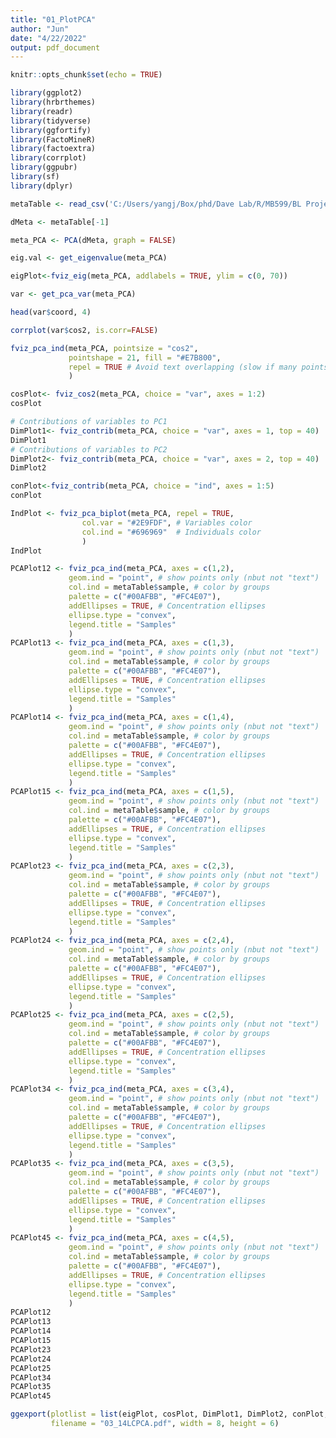 ---
title: "01_PlotPCA"
author: "Jun"
date: "4/22/2022"
output: pdf_document
---

```{r setup, include=FALSE}
knitr::opts_chunk$set(echo = TRUE)
```

```{r}
library(ggplot2)
library(hrbrthemes)
library(readr)
library(tidyverse)
library(ggfortify)
library(FactoMineR)
library(factoextra)
library(corrplot)
library(ggpubr)
library(sf)
library(dplyr)
```


```{r}
metaTable <- read_csv('C:/Users/yangj/Box/phd/Dave Lab/R/MB599/BL Project/03 PCA/00_14LC.csv')

dMeta <- metaTable[-1]

meta_PCA <- PCA(dMeta, graph = FALSE)

```

```{r}
eig.val <- get_eigenvalue(meta_PCA) 

eigPlot<-fviz_eig(meta_PCA, addlabels = TRUE, ylim = c(0, 70))

```

```{r}
var <- get_pca_var(meta_PCA)

head(var$coord, 4)

corrplot(var$cos2, is.corr=FALSE)
```

```{r}
fviz_pca_ind(meta_PCA, pointsize = "cos2", 
             pointshape = 21, fill = "#E7B800",
             repel = TRUE # Avoid text overlapping (slow if many points)
             )
```

```{r}
cosPlot<- fviz_cos2(meta_PCA, choice = "var", axes = 1:2)
cosPlot
```

```{r}
# Contributions of variables to PC1
DimPlot1<- fviz_contrib(meta_PCA, choice = "var", axes = 1, top = 40)
DimPlot1
# Contributions of variables to PC2
DimPlot2<- fviz_contrib(meta_PCA, choice = "var", axes = 2, top = 40)
DimPlot2
```

```{r}
conPlot<-fviz_contrib(meta_PCA, choice = "ind", axes = 1:5)
conPlot
```

```{r}
IndPlot <- fviz_pca_biplot(meta_PCA, repel = TRUE,
                col.var = "#2E9FDF", # Variables color
                col.ind = "#696969"  # Individuals color
                )
IndPlot
```


```{r}
PCAPlot12 <- fviz_pca_ind(meta_PCA, axes = c(1,2),
             geom.ind = "point", # show points only (nbut not "text")
             col.ind = metaTable$sample, # color by groups
             palette = c("#00AFBB", "#FC4E07"),
             addEllipses = TRUE, # Concentration ellipses
             ellipse.type = "convex",
             legend.title = "Samples"
             ) 
PCAPlot13 <- fviz_pca_ind(meta_PCA, axes = c(1,3),
             geom.ind = "point", # show points only (nbut not "text")
             col.ind = metaTable$sample, # color by groups
             palette = c("#00AFBB", "#FC4E07"),
             addEllipses = TRUE, # Concentration ellipses
             ellipse.type = "convex",
             legend.title = "Samples"
             ) 
PCAPlot14 <- fviz_pca_ind(meta_PCA, axes = c(1,4),
             geom.ind = "point", # show points only (nbut not "text")
             col.ind = metaTable$sample, # color by groups
             palette = c("#00AFBB", "#FC4E07"),
             addEllipses = TRUE, # Concentration ellipses
             ellipse.type = "convex",
             legend.title = "Samples"
             ) 
PCAPlot15 <- fviz_pca_ind(meta_PCA, axes = c(1,5),
             geom.ind = "point", # show points only (nbut not "text")
             col.ind = metaTable$sample, # color by groups
             palette = c("#00AFBB", "#FC4E07"),
             addEllipses = TRUE, # Concentration ellipses
             ellipse.type = "convex",
             legend.title = "Samples"
             ) 
PCAPlot23 <- fviz_pca_ind(meta_PCA, axes = c(2,3),
             geom.ind = "point", # show points only (nbut not "text")
             col.ind = metaTable$sample, # color by groups
             palette = c("#00AFBB", "#FC4E07"),
             addEllipses = TRUE, # Concentration ellipses
             ellipse.type = "convex",
             legend.title = "Samples"
             ) 
PCAPlot24 <- fviz_pca_ind(meta_PCA, axes = c(2,4),
             geom.ind = "point", # show points only (nbut not "text")
             col.ind = metaTable$sample, # color by groups
             palette = c("#00AFBB", "#FC4E07"),
             addEllipses = TRUE, # Concentration ellipses
             ellipse.type = "convex",
             legend.title = "Samples"
             ) 
PCAPlot25 <- fviz_pca_ind(meta_PCA, axes = c(2,5),
             geom.ind = "point", # show points only (nbut not "text")
             col.ind = metaTable$sample, # color by groups
             palette = c("#00AFBB", "#FC4E07"),
             addEllipses = TRUE, # Concentration ellipses
             ellipse.type = "convex",
             legend.title = "Samples"
             ) 
PCAPlot34 <- fviz_pca_ind(meta_PCA, axes = c(3,4),
             geom.ind = "point", # show points only (nbut not "text")
             col.ind = metaTable$sample, # color by groups
             palette = c("#00AFBB", "#FC4E07"),
             addEllipses = TRUE, # Concentration ellipses
             ellipse.type = "convex",
             legend.title = "Samples"
             ) 
PCAPlot35 <- fviz_pca_ind(meta_PCA, axes = c(3,5),
             geom.ind = "point", # show points only (nbut not "text")
             col.ind = metaTable$sample, # color by groups
             palette = c("#00AFBB", "#FC4E07"),
             addEllipses = TRUE, # Concentration ellipses
             ellipse.type = "convex",
             legend.title = "Samples"
             ) 
PCAPlot45 <- fviz_pca_ind(meta_PCA, axes = c(4,5),
             geom.ind = "point", # show points only (nbut not "text")
             col.ind = metaTable$sample, # color by groups
             palette = c("#00AFBB", "#FC4E07"),
             addEllipses = TRUE, # Concentration ellipses
             ellipse.type = "convex",
             legend.title = "Samples"
             ) 
PCAPlot12
PCAPlot13
PCAPlot14
PCAPlot15
PCAPlot23
PCAPlot24
PCAPlot25
PCAPlot34
PCAPlot35
PCAPlot45
```

```{r}
ggexport(plotlist = list(eigPlot, cosPlot, DimPlot1, DimPlot2, conPlot, IndPlot, PCAPlot15), 
         filename = "03_14LCPCA.pdf", width = 8, height = 6)
```